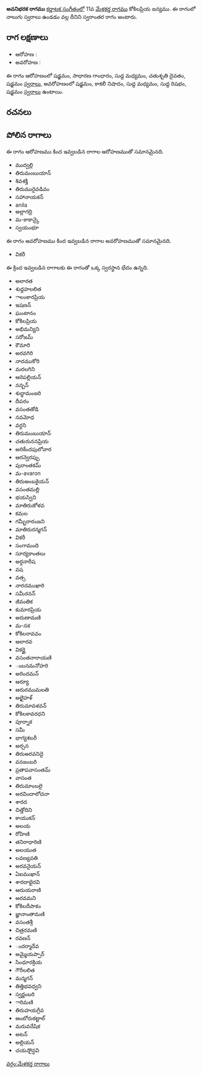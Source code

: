 {{Infobox ragam
	| name          	= అవనిభరక
	| synonym	    	= 
	| mela          	= 
	| chakra        	= 
	| janaka        	= 
	| type          	= స్వరాంతర
	| arohanam      	= {{svaraC|S|G2|M1|D2|S'}} 
	| avarohanam    	= {{svaraC|S'|N3|M1|R1|S}}
	| jeeva         	=
	| chhaya        	=
	| nyasa         	=
	| vishesha      	= 
	| equivalent  		= 
}}
{{కర్ణాటక సంగీత రాగాలు}}
'''అవనిభరక రాగము''' [[కర్ణాటక సంగీతం]]లో 11వ [[మేళకర్త రాగము]] కోకిలప్రియ జన్యము.  ఈ రాగంలో నాలుగు స్వరాలు ఉండడం వల్ల దీనిని స్వరాంతర రాగం అంటారు.


==రాగ లక్షణాలు==


* ఆరోహణ : {{svaraC|S|G2|M1|D2|S'}} 
* అవరోహణ : {{svaraC|S'|N3|M1|R1|S}}

ఈ రాగం ఆరోహణంలో షడ్జమం, సాధారణ గాంధారం, సుద్ద మధ్యమం, చతుశృతి దైవతం, షడ్జమం [[స్వరాలు]], అవరోహణంలో షడ్జమం, కాకలీ నిషాదం, సుద్ద మధ్యమం, సుద్ద రిషభం, షడ్జమం [[స్వరాలు]] ఉంటాయి.

==రచనలు==



==పోలిన రాగాలు==
ఈ రాగం ఆరోహణము కింద ఇవ్వబడిన రాగాల ఆరోహణముతో సమానమైనది.
* ముద్వల్లి
* తిరుమంబుయాన్
* శివశక్తి
* తిరుమురైవడివం
* సహానాయకన్
* anila
* అల్లాగద్రి
* మ-కాకాన్కై
* స్వయంభూ

ఈ రాగం అవరోహణము కింద ఇవ్వబడిన రాగాల అవరోహణముతో సమానమైనది.
* వికరీ

ఈ క్రింద ఇవ్వబడిన రాగాలకు ఈ రాగంతో ఒక్క స్వరస్థాన భేదం ఉన్నది.
* అలారత
* శుద్దహలలిత
* ాలంకారప్రియ
* ఇషణన్
* ఘంటానం
* కోకిలప్రియ
* అభిమన్యిని
* సరోజమ్
* కౌమారి
* అరవగిరి
* నాదముకోరి
* మరలగిని
* ఆరెపల్లియన్
* నన్బన్
* శుధ్ధామంజరి
* దీపరం
* వసంతతోడి
* నవమోధ
* వర్ధని
* తిరుమంబుయాన్
* చతురుననప్రియ
* అరికేందపులోవార
* ఆరన్వెరప్పు
* పురాంతకమ్
* మ-avaron
* తిరుఅంబకైయన్
* వసంతమల్లి
* భయస్విని
* మాతిరుజోళవ
* కమల
* గమ్భీరారంజని
* మాతిరురన్మగన్
* వికరీ
* సంగామంది
* సూర్యకాంతలు
* అర్ధనారీష
* వష
* వత్స
* నారదముఖారి
* సమీరనన్
* జీవంతిక
* కుమారప్రియ
* అరుణామణి
* మ-నక
* కోకిలరావవం
* ఆలారవ
* వికర్ణై
* వసంతనారాయణి
* ంబనమనోహరి
* అరిందమన్
* ఆర్యూ
* ఆరురముమలతి
* అలైైహళ్
* తిరుమావళవన్
* కోకిలకావరధని
* పూర్నాక
* సమీ
* భాగ్యశబరీ
* అర్చన
* తిరుఅరవనిదై
* వనజంబరి
* ప్రతాపవాసంతమ్
* వాసంత
* తిరుమాంబలై
* అరవిందాలోచనా
* శారద
* చిత్తోదిని
* కాయుకన్
* అలయ
* రోహిణి
* తనిరాధారిణి
* అలయుత
* లవణ్యవతి
* అరవనైయన్
* ఏఐముఖాన్
* శారదాభైరవి
* ఆరుయరాణి
* అరవమని
* కోకిలదీపాకం
* జ్ఞానాంతామణి
* వసంతశ్రీ
* చిత్రరమణి
* రవణన్
* ందర్మాదేవ
* అమ్మైయప్పార్
* సింధూరక్రియ
* గౌరీలలిత
* మన్మగన్
* తిత్తిభవధ్వని
* స్వర్ణంబరి
* ారిమణి
* తిరుహయగ్రీవ
* ఆంబోరుకట్టాల్
* మరువదేషిక
* అటన్
* అల్లియన్
* చయసాైన్ధవి



[[వర్గం:మేళకర్త రాగాలు]]